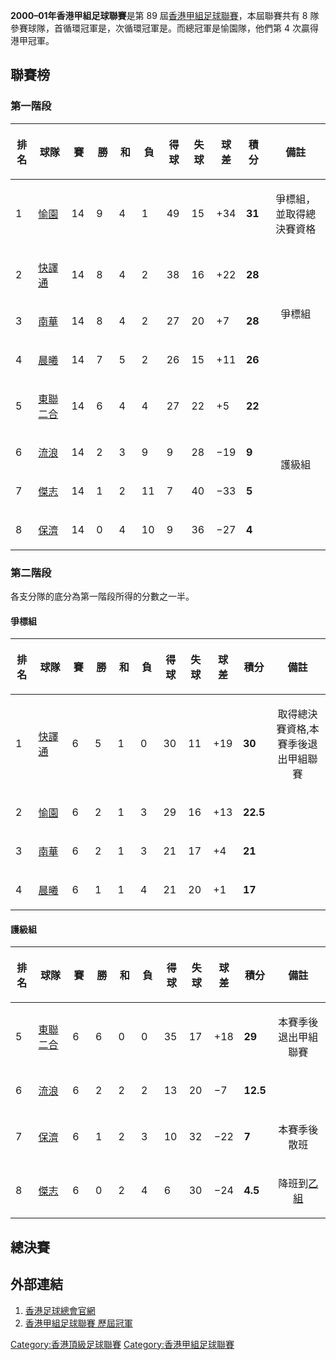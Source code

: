 '''2000–01年香港甲組足球聯賽'''是第 89 屆[[香港甲組足球聯賽|香港甲組足球聯賽]]，本屆聯賽共有 8 隊參賽球隊，首循環冠軍是{{fc|愉園}}，次循環冠軍是{{fc|快譯通}}。而總冠軍是愉園隊，他們第 4 次贏得港甲冠軍。

== 聯賽榜 ==
=== 第一階段 ===
{| class="wikitable" style="text-align: center;"
!width=33|排名
!width=100|球隊
!width=33|賽
!width=33|勝
!width=33|和
!width=33|負
!width=33|得球
!width=33|失球
!width=33|球差
!width=33|積分
!width=220|<center>備註
|-style="background: #90EE90;"
|  1
|align="left"|[[愉園體育會|愉園]]
| 14 || 9 || 4 || 1 || 49 || 15 || +34 || '''31'''
|style="text-align:center"|爭標組，並取得總決賽資格
|-style="background: #D0F0C0;"
|  2
|align="left"|[[花花足球會|快譯通]]
| 14 || 8 || 4 || 2 || 38 || 16 || +22 || '''28'''
|style="text-align:center" rowspan="3"|爭標組
|-style="background: #D0F0C0;"
|  3
|align="left"|[[南華足球隊|南華]]
| 14 || 8 || 4 || 2 || 27 || 20 || +7 || '''28'''
|-style="background: #D0F0C0;"
|  4
|align="left"|[[晨曦體育會|晨曦]]
| 14 || 7 || 5 || 2 || 26 || 15 || +11 || '''26'''
|-style="background:#FFCCCC"
|  5
|align="left"|[[東聯二合|東聯二合]]
| 14 || 6 || 4 || 4 || 27 || 22 || +5 || '''22'''
|style="text-align:center" rowspan="4"|護級組
|-style="background:#FFCCCC"
|  6
|align="left"|[[香港流浪足球會|流浪]]
| 14 || 2 || 3 || 9 || 9 || 28 || −19 || '''9'''
|-style="background:#FFCCCC"
|  7
|align="left"|[[傑志體育會|傑志]]
| 14 || 1 || 2 || 11 || 7 || 40 || −33 || '''5'''
|-style="background:#FFCCCC"
|  8
|align="left"|[[保濟|保濟]]
| 14 || 0 || 4 || 10 || 9 || 36 || −27 || '''4'''
|}

=== 第二階段 ===
各支分隊的底分為第一階段所得的分數之一半。

==== 爭標組 ====
{| class="wikitable" style="text-align: center;"
!width=33|排名
!width=100|球隊
!width=33|賽
!width=33|勝
!width=33|和
!width=33|負
!width=33|得球
!width=33|失球
!width=33|球差
!width=33|積分
!width=220|<center>備註
|-style="background: #90EE90;"
|  1
|align="left"|[[花花足球會|快譯通]]
| 6 || 5 || 1 || 0 || 30 || 11 || +19 || '''30'''
|style="text-align:center"|取得總決賽資格,本賽季後退出甲組聯賽
|-
|  2
|align="left"|[[愉園體育會|愉園]]
| 6 || 2 || 1 || 3 || 29<!-- 28.5 --> || 16<!-- 15.5 --> || +13 || '''22.5'''
|-
|  3
|align="left"|[[南華足球隊|南華]] 
| 6 || 2 || 1 || 3 || 21<!-- 20.5 --> || 17 || +4<!-- +3.5 --> || '''21'''
|-
|  4
|align="left"|[[晨曦體育會|晨曦]]
| 6 || 1 || 1 || 4 || 21 || 20<!-- 19.5 --> || +1<!-- +1.5 --> || '''17'''
|}

==== 護級組 ====
{| class="wikitable" style="text-align: center;"
!width=33|排名
!width=100|球隊
!width=33|賽
!width=33|勝
!width=33|和
!width=33|負
!width=33|得球
!width=33|失球
!width=33|球差
!width=33|積分
!width=220|<center>備註
|-
|  5
|align="left"|[[東聯二合|東聯二合]]
| 6 || 6 || 0 || 0 || 35<!-- 34.5 --> || 17 || +18<!-- +17.5 --> || '''29'''
|style="text-align:center"|本賽季後退出甲組聯賽
|-
|  6
|align="left"|[[香港流浪足球會|流浪]]
| 6 || 2 || 2 || 2 || 13<!-- 12.5 --> || 20 || −7<!-- -7.5 --> || '''12.5'''
|-style="background:#FFCCCC"
|  7
|align="left"|[[保濟|保濟]]
| 6 || 1 || 2 || 3 || 10<!-- 9.5 --> || 32 || −22<!-- -22.5 --> || '''7'''
|style="text-align:center"|本賽季後散班
|-style="background:#FFCCCC"
|  8
|align="left"|[[傑志體育會|傑志]]
| 6 || 0 || 2 || 4 || 6<!-- 5.5 --> || 30 || −24<!-- -24.5 --> || '''4.5'''
|style="text-align:center"|降班到[[香港乙組足球聯賽|乙組]]
|}

== 總決賽 ==
{{footballbox
|date = 2001年6月2日
|time = 
|team1 = [[愉園體育會|愉園]]
|score = 1–0
|report = 
|team2 = [[花花足球會|快譯通]]
|goals1 = [[蔣世豪|蔣世豪]] {{goal|59}}
|stadium = [[香港大球場|香港大球場]]
|attendance = 
|referee = 
}}

== 外部連結 ==
#[https://www.hkfa.com/ 香港足球總會官網]{{Wayback|url=https://www.hkfa.com/ |date=20190103174738 }}
#[http://www.rsssf.com/tablesh/hkchamp.html 香港甲組足球聯賽 歷屆冠軍]{{Wayback|url=http://www.rsssf.com/tablesh/hkchamp.html |date=20120205190654 }}

{{港甲賽季}}

[[Category:香港頂級足球聯賽|Category:香港頂級足球聯賽]]
[[Category:香港甲組足球聯賽|Category:香港甲組足球聯賽]]